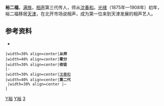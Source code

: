 {{相声小品演员
|姓名 = 裕二福
|类型 = 曲艺家
|图片 = 
|图片尺寸 = 
|图片简介 = 
|本名 = 
|外文名 = 
|外文 = 
|罗马拼音 = 
|英文名 = 
|昵称 = 
|其他艺名 = 
|国籍 = {{QING-1889}}
|民族 = [[满族|满族]]
|籍贯 = 
|出生日期 = [[同治|同治]]年间
|出生地点 = {{QING-1862}}[[北京|北京]]
|逝世日期 = [[宣统|宣统]]年间
|逝世地点 = {{QING-1889}}[[天津|天津]]
|职业 = [[相声|相声演员]]
|语言 = [[汉语|汉语]]
|教育程度 = 
|母校 = 
|宗教信仰 = 
|配偶 = 
|儿女 = 
|父母 = 
|亲属 = 
|音乐类型 = 
|演奏乐器 = 
|出道地点 = 
|出道日期 = 
|出道作 = 
|代表作 = 
|著名角色 = 
|活跃年代 = [[光绪|光绪]]
|唱片公司 = 
|经纪公司 = 
|签名 = 
|签名大小 = 
|签名替代 = 
|网站 = 
|相关团体 = 
|module = {{Crosstalk actor master-apprentice relation module
  |师承 = [[沈春和|沈春和]]
  |世代 = 三
  |辈分 = 
  |徒弟 = 
  }}
|IMDb = 
|现任成员 = 
|过往成员 = 
|著名乐器 = 
|奖项 = 
}}
'''裕二福'''，[[满族|满族]]，[[相声|相声]]第三代传人，师从[[沈春和|沈春和]]。[[光绪|光绪]]（1875年—1908年）初年，裕二福移居[[天津|天津]]，在北开市场说相声，成为第一位来到天津发展的相声艺人。 

==参考资料==
*{{Cite web |url= http://www.godpp.gov.cn/wmzh/2007-11/23/content_11754677.htm |title= 《马三立梳理京津相声演员谱系》，文明中华 |author= 中华相声网 |accessdate= 2011-02-19 |archive-date= 2008-10-11 |archive-url= https://web.archive.org/web/20081011020724/http://www.godpp.gov.cn/wmzh/2007-11/23/content_11754677.htm |dead-url= no }}

{{清朝人物小作品}}

{{start box}}
 |width=30% align=center|'''从师'''
 |width=40% align=center|'''辈分'''
 |width=30% align=center|'''收徒'''
 |-
 |width=30% align=center|[[沈春和|沈春和]]
 |width=40% align=center|'''第二代'''<br />
 |width=30% align=center |—
 |
{{end box}}

[[Category:清朝演员|Y裕]]
[[Category:满洲旗人|Y裕]]
[[Category:相声演员|3]]